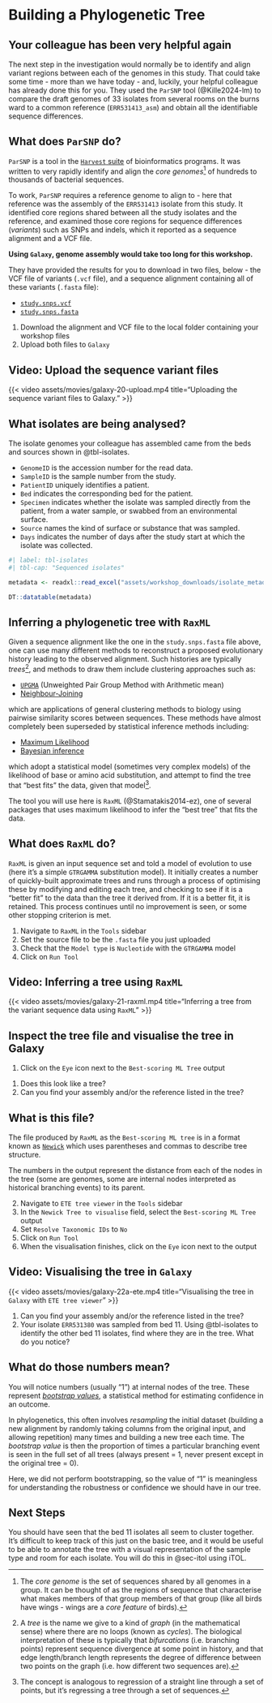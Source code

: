# Building a Phylogenetic Tree { #sec-tree }

::: { .callout-important }
## Your colleague has been very helpful again

The next step in the investigation would normally be to identify and align variant regions between each of the genomes in this study. That could take some time - more than we have today - and, luckily, your helpful colleague has already done this for you. They used the `ParSNP` tool (@Kille2024-lm) to compare the draft genomes of 33 isolates from several rooms on the burns ward to a common reference (`ERR531413_asm`) and obtain all the identifiable sequence differences.

::: { .callout-note collapse="true" }
## What does `ParSNP` do?

`ParSNP` is a tool in the [`Harvest` suite](https://harvest.readthedocs.io/en/latest/index.html) of bioinformatics programs. It was written to very rapidly identify and align the _core genomes_[^1] of hundreds to thousands of bacterial sequences.

To work, `ParSNP` requires a reference genome to align to - here that reference was the assembly of the `ERR531413` isolate from this study. It identified core regions shared between all the study isolates and the reference, and examined those core regions for sequence differences (_variants_) such as SNPs and indels, which it reported as a sequence alignment and a VCF file.
:::

[^1]: The _core genome_ is the set of sequences shared by all genomes in a group. It can be thought of as the regions of sequence that characterise what makes members of that group members of that group (like all birds have wings - wings are a _core feature_ of birds).

**Using `Galaxy`, genome assembly would take too long for this workshop.**

They have provided the results for you to download in two files, below - the VCF file of variants (`.vcf` file), and a sequence alignment containing all of these variants (`.fasta` file):

- [`study.snps.vcf`](assets/workshop_downloads/study.snps.vcf)
- [`study.snps.fasta`](assets/workshop_downloads/study.snps.fasta)

1. Download the alignment and VCF file to the local folder containing your workshop files
2. Upload both files to `Galaxy`

::: { .callout-note }
## Video: Upload the sequence variant files

{{< video assets/movies/galaxy-20-upload.mp4 title="Uploading the sequence variant files to Galaxy." >}}
:::

:::

## What isolates are being analysed?

The isolate genomes your colleague has assembled came from the beds and sources shown in @tbl-isolates.

::: { .callout-note }
- `GenomeID` is the accession number for the read data.
- `SampleID` is the sample number from the study. 
- `PatientID` uniquely identifies a patient.
- `Bed` indicates the corresponding bed for the patient.
- `Specimen` indicates whether the isolate was sampled directly from the patient, from a water sample, or swabbed from an environmental surface.
- `Source` names the kind of surface or substance that was sampled.
- `Days` indicates the number of days after the study start at which the isolate was collected.
:::

```r
#| label: tbl-isolates
#| tbl-cap: "Sequenced isolates"

metadata <- readxl::read_excel("assets/workshop_downloads/isolate_metadata.xlsx")

DT::datatable(metadata)
```


## Inferring a phylogenetic tree with `RaxML`

Given a sequence alignment like the one in the `study.snps.fasta` file above, one can use many different methods to reconstruct a proposed evolutionary history leading to the observed alignment. Such histories are typically _trees_[^2], and methods to draw them include clustering approaches such as:

- [`UPGMA`](https://en.wikipedia.org/wiki/UPGMA) (Unweighted Pair Group Method with Arithmetic mean)
- [Neighbour-Joining](https://en.wikipedia.org/wiki/Neighbor_joining)

which are applications of general clustering methods to biology using pairwise similarity scores between sequences. These methods have almost completely been superseded by statistical inference methods including:

- [Maximum Likelihood](https://en.wikipedia.org/wiki/Maximum_likelihood_estimation)
- [Bayesian inference](https://en.wikipedia.org/wiki/Bayesian_inference_in_phylogeny)

which adopt a statistical model (sometimes very complex models) of the likelihood of base or amino acid substitution, and attempt to find the tree that "best fits" the data, given that model[^3]. 

[^2]: A _tree_ is the name we give to a kind of _graph_ (in the mathematical sense) where there are no loops (known as _cycles_). The biological interpretation of these is typically that _bifurcations_ (i.e. branching points) represent sequence divergence at some point in history, and that edge length/branch length represents the degree of difference between two points on the graph (i.e. how different two sequences are).

[^3]: The concept is analogous to regression of a straight line through a set of points, but it's regressing a tree through a set of sequences.

The tool you will use here is `RaxML` (@Stamatakis2014-ez), one of several packages that uses maximum likelihood to infer the "best tree" that fits the data.

::: { .callout-note collapse="true" }
## What does `RaxML` do?

`RaxML` is given an input sequence set and told a model of evolution to use (here it's a simple `GTRGAMMA` substitution model). It initially creates a number of quickly-built approximate trees and runs through a process of optimising these by modifying and editing each tree, and checking to see if it is a "better fit" to the data than the tree it derived from. If it is a better fit, it is retained. This process continues until no improvement is seen, or some other stopping criterion is met.
:::

1. Navigate to `RaxML` in the `Tools` sidebar
2. Set the source file to be the `.fasta` file you just uploaded
3. Check that the `Model type` is `Nucleotide` with the `GTRGAMMA` model
4. Click on `Run Tool`

::: { .callout-note }
## Video: Inferring a tree using `RaxML`

{{< video assets/movies/galaxy-21-raxml.mp4 title="Inferring a tree from the variant sequence data using `RaxML`" >}}
:::

## Inspect the tree file and visualise the tree in Galaxy

1. Click on the `Eye` icon next to the `Best-scoring ML Tree` output

::: { .callout-questions }
1. Does this look like a tree?
2. Can you find your assembly and/or the reference listed in the tree?

::: { .callout-tip collapse="true" }
## What is this file?

The file produced by `RaxML` as the `Best-scoring ML tree` is in a format known as [`Newick`](https://en.wikipedia.org/wiki/Newick_format) which uses parentheses and commas to describe tree structure. 

The numbers in the output represent the distance from each of the nodes in the tree (some are genomes, some are internal nodes interpreted as historical branching events) to its parent.
:::

:::

2. Navigate to `ETE tree viewer` in the `Tools` sidebar
3. In the `Newick Tree to visualise` field, select the `Best-scoring ML Tree` output
4. Set `Resolve Taxonomic IDs` to `No` 
5. Click on `Run Tool`
6. When the visualisation finishes, click on the `Eye` icon next to the output

::: { .callout-note }
## Video: Visualising the tree in `Galaxy`

{{< video assets/movies/galaxy-22a-ete.mp4 title="Visualising the tree in `Galaxy` with `ETE tree viewer`" >}}
:::

::: { .callout-questions }
1. Can you find your assembly and/or the reference listed in the tree?
2. Your isolate `ERR531380` was sampled from bed 11. Using @tbl-isolates to identify the other bed 11 isolates, find where they are in the tree. What do you notice?

::: { .callout-tip collapse="true" }
## What do those numbers mean?

You will notice numbers (usually "1") at internal nodes of the tree. These represent [_bootstrap values_](https://en.wikipedia.org/wiki/Bootstrapping_(statistics)), a statistical method for estimating confidence in an outcome.

In phylogenetics, this often involves _resampling_ the initial dataset (building a new alignment by randomly taking columns from the original input, and allowing repetition) many times and building a new tree each time. The _bootstrap value_ is then the proportion of times a particular branching event is seen in the full set of all trees (always present = 1, never present except in the original tree = 0).

Here, we did not perform bootstrapping, so the value of "1" is meaningless for understanding the robustness or confidence we should have in our tree.
:::

:::

## Next Steps

You should have seen that the bed 11 isolates all seem to cluster together. It's difficult to keep track of this just on the basic tree, and it would be useful to be able to annotate the tree with a visual representation of the sample type and room for each isolate. You will do this in @sec-itol using iTOL.